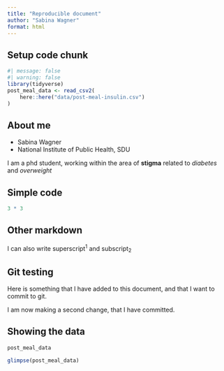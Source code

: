 ```yaml
---
title: "Reproducible document"
author: "Sabina Wagner"
format: html
---
```

## Setup code chunk

```r
#| message: false
#| warning: false
library(tidyverse)
post_meal_data <- read_csv2(
    here::here("data/post-meal-insulin.csv")
)
```

## About me

- Sabina Wagner
- National Institute of Public Health, SDU

I am a phd student, working within the area of **stigma** related to *diabetes* and *overweight*

## Simple code

```r
3 * 3
```

## Other markdown

I can also write superscript^1^ and subscript~2~

## Git testing

Here is something that I have added to this document, and that I want to commit to git.

I am now making a second change, that I have committed.

## Showing the data

```r
post_meal_data
```
```r
glimpse(post_meal_data)
```

